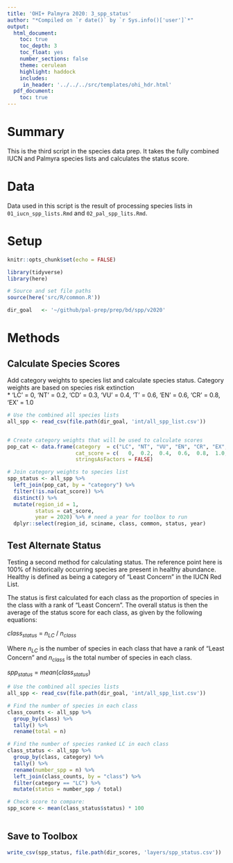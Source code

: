 ```yaml
---
title: 'OHI+ Palmyra 2020: 3_spp_status'
author: "*Compiled on `r date()` by `r Sys.info()['user']`*"
output: 
  html_document:
    toc: true
    toc_depth: 3 
    toc_float: yes
    number_sections: false
    theme: cerulean
    highlight: haddock
    includes: 
     in_header: '../../../src/templates/ohi_hdr.html' 
  pdf_document:
    toc: true
---
```


# Summary

This is the third script in the species data prep. It takes the fully combined IUCN and Palmyra species lists and calculates the status score.   

# Data 

Data used in this script is the result of processing species lists in `01_iucn_spp_lists.Rmd` and `02_pal_spp_lits.Rmd`.  

# Setup 

```r
knitr::opts_chunk$set(echo = FALSE)

library(tidyverse)
library(here)

# Source and set file paths
source(here('src/R/common.R'))

dir_goal   <- '~/github/pal-prep/prep/bd/spp/v2020'
```

# Methods

## Calculate Species Scores

Add category weights to species list and calculate species status. Category weights are based on species risk extinction    
    * 'LC' = 0, 'NT' = 0.2, 'CD' = 0.3, 'VU' = 0.4, 'T' = 0.6, 'EN' = 0.6, 'CR' = 0.8, 'EX' = 1.0    

```r
# Use the combined all species lists
all_spp <- read_csv(file.path(dir_goal, 'int/all_spp_list.csv')) 


# Create category weights that will be used to calculate scores
pop_cat <- data.frame(category  = c("LC", "NT", "VU", "EN", "CR", "EX", "T", "CD", "NE", "DD"), 
                      cat_score = c(   0,  0.2,  0.4,  0.6,  0.8,  1.0, 0.6,  0.3,   NA,  NA),
                      stringsAsFactors = FALSE)

# Join category weights to species list
spp_status <- all_spp %>% 
  left_join(pop_cat, by = "category") %>% 
  filter(!is.na(cat_score)) %>%
  distinct() %>% 
  mutate(region_id = 1,
         status = cat_score,
         year = 2020) %>% # need a year for toolbox to run
  dplyr::select(region_id, sciname, class, common, status, year) 

```

## Test Alternate Status 

Testing a second method for calculating status. The reference point here is 100% of historically occurring species are present in healthy abundance. Healthy is defined as being a category of "Least Concern" in the IUCN Red List.   

The status is first calculated for each class as the proportion of species in the class with a rank of "Least Concern". The overall status is then the average of the status score for each class, as given by the following equations:   

$class_{status}~=~n_{LC}~/~n_{class}$   

Where $n_{LC}$ is the number of species in each class that have a rank of "Least Concern" and $n_{class}$ is the total number of species in each class. 

$spp_{status}~=~mean(class_{status})$   


```r
# Use the combined all species lists
all_spp <- read_csv(file.path(dir_goal, 'int/all_spp_list.csv')) 

# Find the number of species in each class 
class_counts <- all_spp %>% 
  group_by(class) %>% 
  tally() %>% 
  rename(total = n)

# Find the number of species ranked LC in each class 
class_status <- all_spp %>%
  group_by(class, category) %>% 
  tally() %>% 
  rename(number_spp = n) %>% 
  left_join(class_counts, by = "class") %>% 
  filter(category == "LC") %>% 
  mutate(status = number_spp / total)

# Check score to compare:
spp_score <- mean(class_status$status) * 100
  
```

## Save to Toolbox 

```r
write_csv(spp_status, file.path(dir_scores, 'layers/spp_status.csv'))
```
